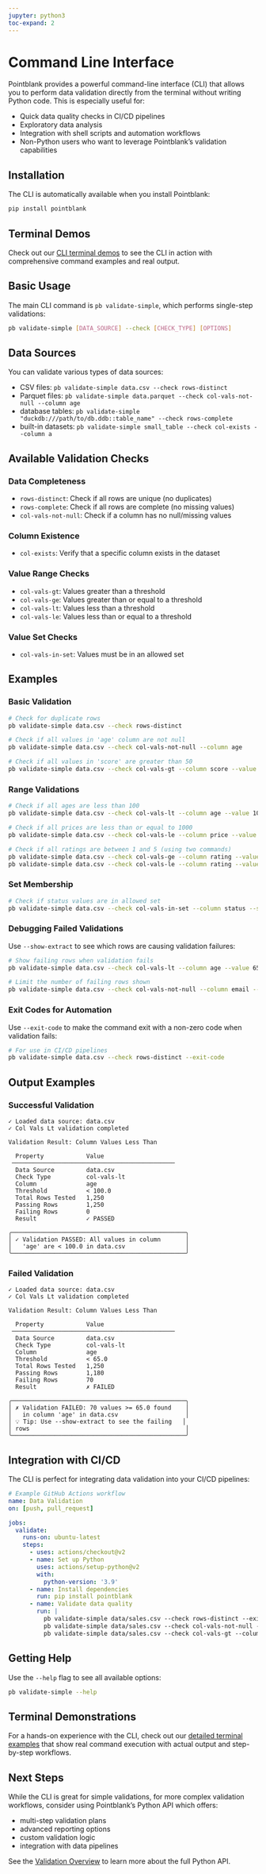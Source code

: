 ```yaml
---
jupyter: python3
toc-expand: 2
---
```


# Command Line Interface

Pointblank provides a powerful command-line interface (CLI) that allows you to perform data validation directly from the terminal without writing Python code. This is especially useful for:

- Quick data quality checks in CI/CD pipelines
- Exploratory data analysis
- Integration with shell scripts and automation workflows
- Non-Python users who want to leverage Pointblank's validation capabilities

## Installation

The CLI is automatically available when you install Pointblank:

```bash
pip install pointblank
```

## Terminal Demos

Check out our [CLI terminal demos](../demos/cli-interactive/index.qmd) to see the CLI in action with
comprehensive command examples and real output.

## Basic Usage

The main CLI command is `pb validate-simple`, which performs single-step validations:

```bash
pb validate-simple [DATA_SOURCE] --check [CHECK_TYPE] [OPTIONS]
```

## Data Sources

You can validate various types of data sources:

- CSV files: `pb validate-simple data.csv --check rows-distinct`
- Parquet files: `pb validate-simple data.parquet --check col-vals-not-null --column age`
- database tables: `pb validate-simple "duckdb:///path/to/db.ddb::table_name" --check rows-complete`
- built-in datasets: `pb validate-simple small_table --check col-exists --column a`

## Available Validation Checks

### Data Completeness

- `rows-distinct`: Check if all rows are unique (no duplicates)
- `rows-complete`: Check if all rows are complete (no missing values)
- `col-vals-not-null`: Check if a column has no null/missing values

### Column Existence

- `col-exists`: Verify that a specific column exists in the dataset

### Value Range Checks

- `col-vals-gt`: Values greater than a threshold
- `col-vals-ge`: Values greater than or equal to a threshold
- `col-vals-lt`: Values less than a threshold
- `col-vals-le`: Values less than or equal to a threshold

### Value Set Checks
- `col-vals-in-set`: Values must be in an allowed set

## Examples

### Basic Validation

```bash
# Check for duplicate rows
pb validate-simple data.csv --check rows-distinct

# Check if all values in 'age' column are not null
pb validate-simple data.csv --check col-vals-not-null --column age

# Check if all values in 'score' are greater than 50
pb validate-simple data.csv --check col-vals-gt --column score --value 50
```

### Range Validations

```bash
# Check if all ages are less than 100
pb validate-simple data.csv --check col-vals-lt --column age --value 100

# Check if all prices are less than or equal to 1000
pb validate-simple data.csv --check col-vals-le --column price --value 1000

# Check if all ratings are between 1 and 5 (using two commands)
pb validate-simple data.csv --check col-vals-ge --column rating --value 1
pb validate-simple data.csv --check col-vals-le --column rating --value 5
```

### Set Membership

```bash
# Check if status values are in allowed set
pb validate-simple data.csv --check col-vals-in-set --column status --set "active,inactive,pending"
```

### Debugging Failed Validations

Use `--show-extract` to see which rows are causing validation failures:

```bash
# Show failing rows when validation fails
pb validate-simple data.csv --check col-vals-lt --column age --value 65 --show-extract

# Limit the number of failing rows shown
pb validate-simple data.csv --check col-vals-not-null --column email --show-extract --limit 5
```

### Exit Codes for Automation

Use `--exit-code` to make the command exit with a non-zero code when validation fails:

```bash
# For use in CI/CD pipelines
pb validate-simple data.csv --check rows-distinct --exit-code
```

## Output Examples

### Successful Validation

```
✓ Loaded data source: data.csv
✓ Col Vals Lt validation completed

Validation Result: Column Values Less Than

  Property            Value
 ──────────────────────────────────────────────
  Data Source         data.csv
  Check Type          col-vals-lt
  Column              age
  Threshold           < 100.0
  Total Rows Tested   1,250
  Passing Rows        1,250
  Failing Rows        0
  Result              ✓ PASSED

╭─────────────────────────────────────────────────╮
│ ✓ Validation PASSED: All values in column       │
│   'age' are < 100.0 in data.csv                 │
╰─────────────────────────────────────────────────╯
```

### Failed Validation

```
✓ Loaded data source: data.csv
✓ Col Vals Lt validation completed

Validation Result: Column Values Less Than

  Property            Value
 ──────────────────────────────────────────────
  Data Source         data.csv
  Check Type          col-vals-lt
  Column              age
  Threshold           < 65.0
  Total Rows Tested   1,250
  Passing Rows        1,180
  Failing Rows        70
  Result              ✗ FAILED

╭─────────────────────────────────────────────────╮
│ ✗ Validation FAILED: 70 values >= 65.0 found    │
│   in column 'age' in data.csv                   │
│ 💡 Tip: Use --show-extract to see the failing   │
│ rows                                            │
╰─────────────────────────────────────────────────╯
```

## Integration with CI/CD

The CLI is perfect for integrating data validation into your CI/CD pipelines:

```yaml
# Example GitHub Actions workflow
name: Data Validation
on: [push, pull_request]

jobs:
  validate:
    runs-on: ubuntu-latest
    steps:
      - uses: actions/checkout@v2
      - name: Set up Python
        uses: actions/setup-python@v2
        with:
          python-version: '3.9'
      - name: Install dependencies
        run: pip install pointblank
      - name: Validate data quality
        run: |
          pb validate-simple data/sales.csv --check rows-distinct --exit-code
          pb validate-simple data/sales.csv --check col-vals-not-null --column customer_id --exit-code
          pb validate-simple data/sales.csv --check col-vals-gt --column amount --value 0 --exit-code
```

## Getting Help

Use the `--help` flag to see all available options:

```bash
pb validate-simple --help
```

## Terminal Demonstrations

For a hands-on experience with the CLI, check out our
[detailed terminal examples](../demos/cli-interactive/index.qmd) that show real command execution
with actual output and step-by-step workflows.

## Next Steps

While the CLI is great for simple validations, for more complex validation workflows, consider using
Pointblank's Python API which offers:

- multi-step validation plans
- advanced reporting options
- custom validation logic
- integration with data pipelines

See the [Validation Overview](validation-overview.qmd) to learn more about the full Python API.
